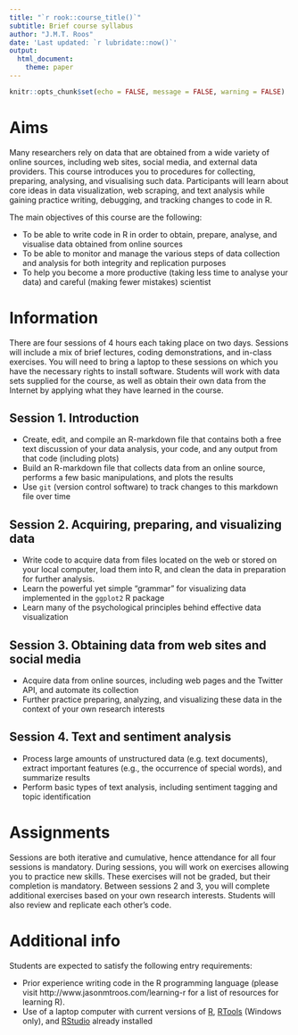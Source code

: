 ```yaml
---
title: "`r rook::course_title()`"
subtitle: Brief course syllabus
author: "J.M.T. Roos"
date: 'Last updated: `r lubridate::now()`'
output:
  html_document:
    theme: paper
---
```


```r
knitr::opts_chunk$set(echo = FALSE, message = FALSE, warning = FALSE)
```


# Aims

Many researchers rely on data that are obtained from a wide variety of online sources, including web sites, social media, and external data providers. This course introduces you to procedures for collecting, preparing, analysing, and visualising such data. Participants will learn about core ideas in data visualization, web scraping, and text analysis while gaining practice writing, debugging, and tracking changes to code in R.

The main objectives of this course are the following: 

* To be able to write code in R in order to obtain, prepare, analyse, and visualise data obtained from online sources
* To be able to monitor and manage the various steps of data collection and analysis for both integrity and replication purposes
* To help you become a more productive (taking less time to analyse your data) and careful (making fewer mistakes) scientist

# Information

There are four sessions of 4 hours each taking place on two days. Sessions will include a mix of brief lectures, coding demonstrations, and in-class exercises. You will need to bring a laptop to these sessions on which you have the necessary rights to install software. Students will work with data sets supplied for the course, as well as obtain their own data from the Internet by applying what they have learned in the course. 

## Session 1. Introduction
  * Create, edit, and compile an R-markdown file that contains both a free text discussion of your data analysis, your code, and any output from that code (including plots)
  * Build an R-markdown file that collects data from an online source, performs a few basic manipulations, and plots the results
  * Use `git` (version control software) to track changes to this markdown file over time

## Session 2. Acquiring, preparing, and visualizing data
  * Write code to acquire data from files located on the web or stored on your local computer, load them into R, and clean the data in preparation for further analysis.
  * Learn the powerful yet simple "grammar" for visualizing data implemented in the `ggplot2` R package
  * Learn many of the psychological principles behind effective data visualization

## Session 3. Obtaining data from web sites and social media
  * Acquire data from online sources, including web pages and the Twitter API, and automate its collection
  * Further practice preparing, analyzing, and visualizing these data in the context of your own research interests
  
## Session 4. Text and sentiment analysis
  * Process large amounts of unstructured data (e.g. text documents), extract important features (e.g., the occurrence of special words), and summarize results
  * Perform basic types of text analysis, including sentiment tagging and topic identification


# Assignments

Sessions are both iterative and cumulative, hence attendance for all four sessions is mandatory. During sessions, you will work on exercises allowing you to practice new skills. These exercises will not be graded, but their completion is mandatory. Between sessions 2 and 3, you will complete additional exercises based on your own research interests. Students will also review and replicate each other's code.



# Additional info

Students are expected to satisfy the following entry requirements:

* Prior experience writing code in the R programming language (please visit http://www.jasonmtroos.com/learning-r for a list of resources for learning R).
* Use of a laptop computer with current versions of [R](https://cloud.r-project.org/), [RTools](https://cran.r-project.org/bin/windows/Rtools/) (Windows only), and [RStudio](https://www.rstudio.com/products/rstudio/download/) already installed




